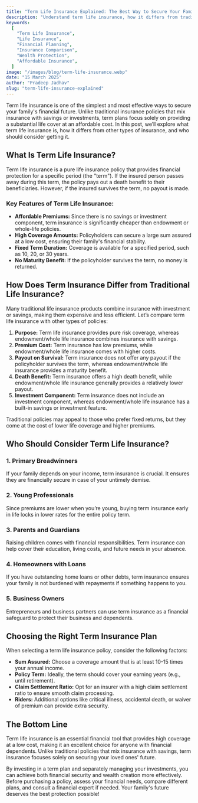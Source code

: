 ---
title: "Term Life Insurance Explained: The Best Way to Secure Your Family’s Future"
description: "Understand term life insurance, how it differs from traditional policies, and why it's a smart choice for securing your family's future."
keywords:
  [
    "Term Life Insurance",
    "Life Insurance",
    "Financial Planning",
    "Insurance Comparison",
    "Wealth Protection",
    "Affordable Insurance",
  ]
image: "/images/blog/term-life-insurance.webp"
date: "15 March 2025"
author: "Pradeep Jadhav"
slug: "term-life-insurance-explained"
---

Term life insurance is one of the simplest and most effective ways to secure your family's financial future. Unlike traditional insurance policies that mix insurance with savings or investments, term plans focus solely on providing a substantial life cover at an affordable cost. In this post, we’ll explore what term life insurance is, how it differs from other types of insurance, and who should consider getting it.

## What Is Term Life Insurance?

Term life insurance is a pure life insurance policy that provides financial protection for a specific period (the "term"). If the insured person passes away during this term, the policy pays out a death benefit to their beneficiaries. However, if the insured survives the term, no payout is made.

### Key Features of Term Life Insurance:

- **Affordable Premiums:** Since there is no savings or investment component, term insurance is significantly cheaper than endowment or whole-life policies.
- **High Coverage Amounts:** Policyholders can secure a large sum assured at a low cost, ensuring their family's financial stability.
- **Fixed Term Duration:** Coverage is available for a specified period, such as 10, 20, or 30 years.
- **No Maturity Benefit:** If the policyholder survives the term, no money is returned.

## How Does Term Insurance Differ from Traditional Life Insurance?

Many traditional life insurance products combine insurance with investment or savings, making them expensive and less efficient. Let’s compare term life insurance with other types of policies:

1. **Purpose:** Term life insurance provides pure risk coverage, whereas endowment/whole life insurance combines insurance with savings.
2. **Premium Cost:** Term insurance has low premiums, while endowment/whole life insurance comes with higher costs.
3. **Payout on Survival:** Term insurance does not offer any payout if the policyholder survives the term, whereas endowment/whole life insurance provides a maturity benefit.
4. **Death Benefit:** Term insurance offers a high death benefit, while endowment/whole life insurance generally provides a relatively lower payout.
5. **Investment Component:** Term insurance does not include an investment component, whereas endowment/whole life insurance has a built-in savings or investment feature.

Traditional policies may appeal to those who prefer fixed returns, but they come at the cost of lower life coverage and higher premiums.

## Who Should Consider Term Life Insurance?

### 1. **Primary Breadwinners**

If your family depends on your income, term insurance is crucial. It ensures they are financially secure in case of your untimely demise.

### 2. **Young Professionals**

Since premiums are lower when you’re young, buying term insurance early in life locks in lower rates for the entire policy term.

### 3. **Parents and Guardians**

Raising children comes with financial responsibilities. Term insurance can help cover their education, living costs, and future needs in your absence.

### 4. **Homeowners with Loans**

If you have outstanding home loans or other debts, term insurance ensures your family is not burdened with repayments if something happens to you.

### 5. **Business Owners**

Entrepreneurs and business partners can use term insurance as a financial safeguard to protect their business and dependents.

## Choosing the Right Term Insurance Plan

When selecting a term life insurance policy, consider the following factors:

- **Sum Assured:** Choose a coverage amount that is at least 10-15 times your annual income.
- **Policy Term:** Ideally, the term should cover your earning years (e.g., until retirement).
- **Claim Settlement Ratio:** Opt for an insurer with a high claim settlement ratio to ensure smooth claim processing.
- **Riders:** Additional options like critical illness, accidental death, or waiver of premium can provide extra security.

## The Bottom Line

Term life insurance is an essential financial tool that provides high coverage at a low cost, making it an excellent choice for anyone with financial dependents. Unlike traditional policies that mix insurance with savings, term insurance focuses solely on securing your loved ones' future.

By investing in a term plan and separately managing your investments, you can achieve both financial security and wealth creation more effectively. Before purchasing a policy, assess your financial needs, compare different plans, and consult a financial expert if needed. Your family's future deserves the best protection possible!
